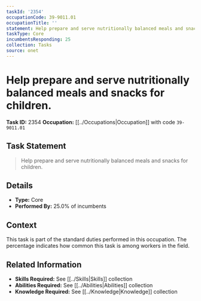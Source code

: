 ```yaml
---
taskId: '2354'
occupationCode: 39-9011.01
occupationTitle: ''
statement: Help prepare and serve nutritionally balanced meals and snacks for children.
taskType: Core
incumbentsResponding: 25
collection: Tasks
source: onet
---
```

# Help prepare and serve nutritionally balanced meals and snacks for children.

**Task ID:** 2354
**Occupation:** [[../Occupations|Occupation]] with code `39-9011.01`

## Task Statement

> Help prepare and serve nutritionally balanced meals and snacks for children.

## Details

- **Type:** Core
- **Performed By:** 25.0% of incumbents

## Context

This task is part of the standard duties performed in this occupation. The percentage indicates how common this task is among workers in the field.

## Related Information

- **Skills Required:** See [[../Skills|Skills]] collection
- **Abilities Required:** See [[../Abilities|Abilities]] collection
- **Knowledge Required:** See [[../Knowledge|Knowledge]] collection
